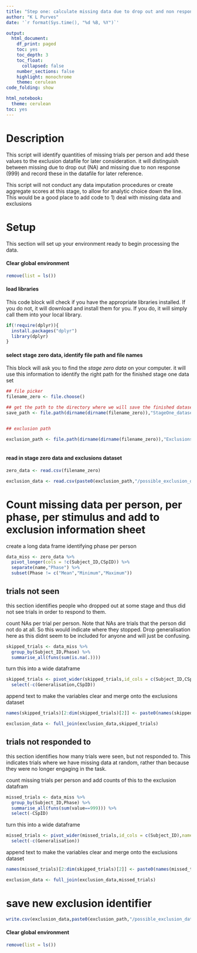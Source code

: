 ```yaml
---
title: "Step one: calculate missing data due to drop out and non responding"
author: "K L Purves"
date: '`r format(Sys.time(), "%d %B, %Y")`'

output:
  html_document:
    df_print: paged
    toc: yes
    toc_depth: 3
    toc_float:
      collapsed: false
    number_sections: false
    highlight: monochrome
    theme: cerulean
code_folding: show

html_notebook:
  theme: cerulean
toc: yes
---
```


# Description
This script will identify quantities of missing trials per person and add these values to the exclusion datafile for later consideration. it will distinguish between missing due to drop out (NA) and missing due to non response (999) and record these in the datafile for later reference.

This script will not conduct any data imputation procedures or create aggregate scores at this stage, to allow for analytic choice down the line. This would be a good place to add code to 1) deal with missing data and exclusions

# Setup
This section will set up your environment ready to begin processing the data.


#### Clear global environment
```r
remove(list = ls())
```

#### load libraries 
This code block will check if you have the appropriate libraries installed. If you do not, it will download and install them for you. If you do, it will simply call them into your local library.

```r

if(!require(dplyr)){
  install.packages("dplyr")
  library(dplyr)
}

```

#### select stage zero data, identify file path and file names

This block will ask you to find the *stage zero data* on your computer. it will use this information to identify the right path for the finished stage one data set

```r

## file picker
filename_zero <- file.choose()

## get the path to the directory where we will save the finished dataset
save_path <- file.path(dirname(dirname(filename_zero)),"StageOne_datasets")


## exclusion path

exclusion_path <- file.path(dirname(dirname(filename_zero)),"Exclusions")
  
```

#### read in stage zero data and exclusions dataset


```r

zero_data <- read.csv(filename_zero)

exclusion_data <- read.csv(paste0(exclusion_path,"/possible_exclusion_dataset.csv"))

```

# Count missing data per person, per phase, per stimulus and add to exclusion information sheet
create a long data frame identifying phase per person
```r

data_miss <- zero_data %>%
  pivot_longer(cols = !c(Subject_ID,CSpID)) %>%
  separate(name,"Phase") %>%
  subset(Phase != c("Mean","Minimum","Maximum"))

```

## trials not seen
this section identifies people who dropped out at some stage and thus did not see trials in order to respond to them.

count NAs per trial per person. Note that NAs are trials that the person did not do at all. So this would indicate where they stopped. Drop generalisation here as this didnt seem to be included for anyone and will just be confusing.

```r

skipped_trials <- data_miss %>%
  group_by(Subject_ID,Phase) %>%
  summarise_all(funs(sum(is.na(.))))

```

turn this into a wide dataframe

```r

skipped_trials <- pivot_wider(skipped_trials,id_cols = c(Subject_ID,CSpID),names_from = Phase) %>%
  select(-c(Generalisation,CSpID))
```

append text to make the variables clear and merge onto the exclusions dataset

```r

names(skipped_trials)[2:dim(skipped_trials)[2]] <- paste0(names(skipped_trials)[2:dim(skipped_trials)[2]] ,"_number_of_trials_not_seen")

exclusion_data <- full_join(exclusion_data,skipped_trials)

```

## trials not responded to
this section identifies how many trials were seen, but not responded to. This indicates trials where we have missing data at random, rather than because they were no longer engaging in the task.

count missing trials per person and add counts of this to the exclusion datafram
```r

missed_trials <- data_miss %>%
  group_by(Subject_ID,Phase) %>%
  summarise_all(funs(sum(value==999))) %>%
  select(-CSpID)

```

turn this into a wide dataframe

```r

missed_trials <- pivot_wider(missed_trials,id_cols = c(Subject_ID),names_from = Phase) %>%
  select(-c(Generalisation))
```

append text to make the variables clear and merge onto the exclusions dataset

```r

names(missed_trials)[2:dim(skipped_trials)[2]] <- paste0(names(missed_trials)[2:dim(missed_trials)[2]] ,"_number_of_trials_not_responded")

exclusion_data <- full_join(exclusion_data,missed_trials)

```

# save new exclusion identifier

```r

write.csv(exclusion_data,paste0(exclusion_path,"/possible_exclusion_dataset.csv"),row.names = FALSE)

```
#### Clear global environment
```r
remove(list = ls())
```

